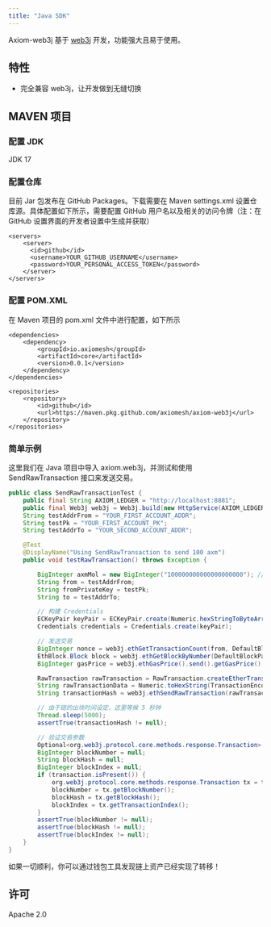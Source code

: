```yaml
---
title: "Java SDK"
---
```


Axiom-web3j 基于 [web3j](https://github.com/web3j/web3j) 开发，功能强大且易于使用。

## 特性

- 完全兼容 web3j，让开发做到无缝切换

## MAVEN 项目

### 配置 JDK

JDK 17

### 配置仓库

目前 Jar 包发布在 GitHub Packages。下载需要在 Maven settings.xml 设置仓库源。具体配置如下所示，需要配置 GitHub 用户名以及相关的访问令牌（注：在 GitHub 设置界面的开发者设置中生成并获取）
```
<servers>
    <server>
      <id>github</id>
      <username>YOUR_GITHUB_USERNAME</username>
      <password>YOUR_PERSONAL_ACCESS_TOKEN</password>
    </server>
</servers>
```

### 配置 POM.XML

在 Maven 项目的 pom.xml 文件中进行配置，如下所示
```
<dependencies>
    <dependency>
        <groupId>io.axiomesh</groupId>
        <artifactId>core</artifactId>
        <version>0.0.1</version>
    </dependency>
</dependencies>

<repositories>
    <repository>
        <id>github</id>
        <url>https://maven.pkg.github.com/axiomesh/axiom-web3j</url>
    </repository>
</repositories>
```

### 简单示例

这里我们在 Java 项目中导入 axiom.web3j，并测试和使用 SendRawTransaction 接口来发送交易。

```java
public class SendRawTransactionTest {
    public final String AXIOM_LEDGER = "http://localhost:8881";
    public final Web3j web3j = Web3j.build(new HttpService(AXIOM_LEDGER));
    String testAddrFrom = "YOUR_FIRST_ACCOUNT_ADDR";
    String testPk = "YOUR_FIRST_ACCOUNT_PK";
    String testAddrTo = "YOUR_SECOND_ACCOUNT_ADDR";

    @Test
    @DisplayName("Using SendRawTransaction to send 100 axm")
    public void testRawTransaction() throws Exception {

        BigInteger axmMol = new BigInteger("100000000000000000000"); // 发送 100 axm
        String from = testAddrFrom;
        String fromPrivateKey = testPk;
        String to = testAddrTo;

        // 构建 Credentials
        ECKeyPair keyPair = ECKeyPair.create(Numeric.hexStringToByteArray(fromPrivateKey));
        Credentials credentials = Credentials.create(keyPair);

        // 发送交易
        BigInteger nonce = web3j.ethGetTransactionCount(from, DefaultBlockParameterName.LATEST).send().getTransactionCount();
        EthBlock.Block block = web3j.ethGetBlockByNumber(DefaultBlockParameterName.LATEST, true).send().getBlock();
        BigInteger gasPrice = web3j.ethGasPrice().send().getGasPrice();

        RawTransaction rawTransaction = RawTransaction.createEtherTransaction(nonce, gasPrice, block.getGasLimit(), to, axmMol);
        String rawTransactionData = Numeric.toHexString(TransactionEncoder.signMessage(rawTransaction, credentials));
        String transactionHash = web3j.ethSendRawTransaction(rawTransactionData).sendAsync().get().getTransactionHash();

        // 由于链的出块时间设定，这里等候 5 秒钟
        Thread.sleep(5000);
        assertTrue(transactionHash != null);

        // 验证交易参数
        Optional<org.web3j.protocol.core.methods.response.Transaction> transaction = web3j.ethGetTransactionByHash(transactionHash).send().getTransaction();
        BigInteger blockNumber = null;
        String blockHash = null;
        BigInteger blockIndex = null;
        if (transaction.isPresent()) {
            org.web3j.protocol.core.methods.response.Transaction tx = transaction.get();
            blockNumber = tx.getBlockNumber();
            blockHash = tx.getBlockHash();
            blockIndex = tx.getTransactionIndex();
        }
        assertTrue(blockNumber != null);
        assertTrue(blockHash != null);
        assertTrue(blockIndex != null);
    }
}
```

如果一切顺利，你可以通过钱包工具发现链上资产已经实现了转移！

## 许可

Apache 2.0